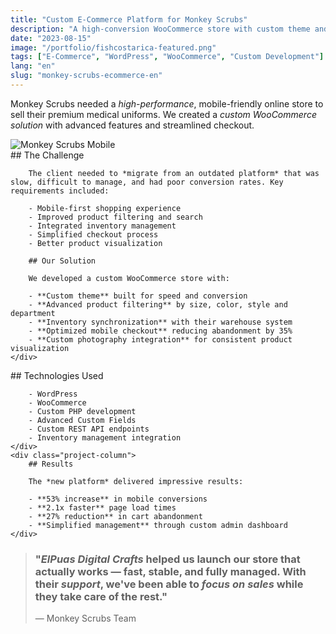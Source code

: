 ```yaml
---
title: "Custom E-Commerce Platform for Monkey Scrubs"
description: "A high-conversion WooCommerce store with custom theme and backend integrations"
date: "2023-08-15"
image: "/portfolio/fishcostarica-featured.png"
tags: ["E-Commerce", "WordPress", "WooCommerce", "Custom Development"]
lang: "en"
slug: "monkey-scrubs-ecommerce-en"
---
```



Monkey Scrubs needed a *high-performance*, mobile-friendly online store to sell their premium medical uniforms. We created a *custom WooCommerce solution* with advanced features and streamlined checkout.

<div class="project-gallery">
    <div class="project-gallery-item">
        <Image src={image} width={727} height={1470} alt="Monkey Scrubs Mobile" />
    </div>
    <div class="project-gallery-content">
        ## The Challenge

        The client needed to *migrate from an outdated platform* that was slow, difficult to manage, and had poor conversion rates. Key requirements included:

        - Mobile-first shopping experience
        - Improved product filtering and search
        - Integrated inventory management
        - Simplified checkout process
        - Better product visualization

        ## Our Solution

        We developed a custom WooCommerce store with:

        - **Custom theme** built for speed and conversion
        - **Advanced product filtering** by size, color, style and department
        - **Inventory synchronization** with their warehouse system
        - **Optimized mobile checkout** reducing abandonment by 35%
        - **Custom photography integration** for consistent product visualization
    </div>
</div>

<div class="project-columns">
    <div class="project-column">
        ## Technologies Used

        - WordPress
        - WooCommerce
        - Custom PHP development
        - Advanced Custom Fields
        - Custom REST API endpoints
        - Inventory management integration
    </div>
    <div class="project-column">
        ## Results

        The *new platform* delivered impressive results:

        - **53% increase** in mobile conversions
        - **2.1x faster** page load times
        - **27% reduction** in cart abandonment
        - **Simplified management** through custom admin dashboard
    </div>
</div>



> ### "*ElPuas Digital Crafts* helped us launch our store that actually works — fast, stable, and fully managed. With their *support*, we've been able to *focus on sales* while they take care of the rest."
> 
> — Monkey Scrubs Team 